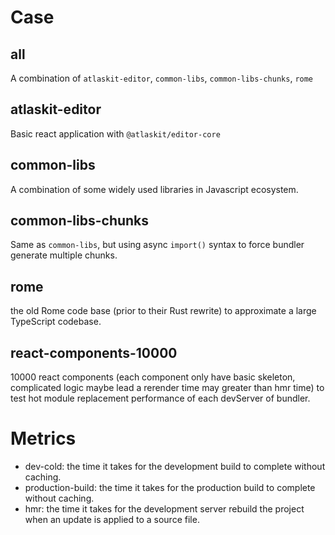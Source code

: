 # Case

## all

A combination of `atlaskit-editor`, `common-libs`, `common-libs-chunks`, `rome`

## atlaskit-editor

Basic react application with `@atlaskit/editor-core`

## common-libs

A combination of some widely used libraries in Javascript ecosystem.

## common-libs-chunks

Same as `common-libs`, but using async `import()` syntax to force bundler generate multiple chunks.

## rome

the old Rome code base (prior to their Rust rewrite) to approximate a large TypeScript codebase.

## react-components-10000

10000 react components (each component only have basic skeleton, complicated logic maybe lead a rerender time may greater than hmr time) to test hot module replacement performance of each devServer of bundler.

# Metrics

- dev-cold: the time it takes for the development build to complete without caching.
- production-build: the time it takes for the production build to complete without caching.
- hmr: the time it takes for the development server rebuild the project when an update is applied to a source file.
